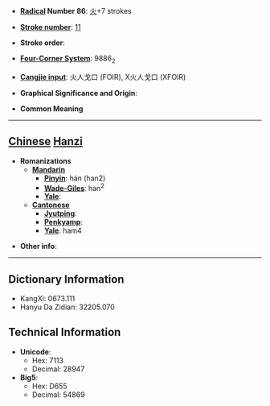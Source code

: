 * '''[[Wiktionary:Chinese radical index| Radical]] Number 86''': [[Wiktionary:Chinese radical index 火|火]]+7 strokes

* '''[[Wiktionary:Chinese total strokes index|Stroke number]]''': [[Wiktionary:Chinese total strokes index 11|11]]

* '''Stroke order''': 

* '''[[Wiktionary:Chinese four corner index|Four-Corner System]]''': 9886<sub>2</sub>

* '''[[Wiktionary:Chinese Cangjie index|Cangjie input]]''': 火人戈口 (FOIR), X火人戈口 (XFOIR)

* '''Graphical Significance and Origin''': 

* '''Common Meaning'''

----

== [[Chinese]] [[Hanzi]] ==

* '''Romanizations'''
** '''[[Mandarin]]'''
*** '''[[Pinyin]]''': hán (han2)
*** '''[[Wade-Giles]]''': han<sup>2</sup>
*** '''[[Yale]]''': 
** '''[[Cantonese]]'''
*** '''[[Jyutping]]''':
*** '''[[Penkyamp]]''': 
*** '''[[Yale]]''': ham4

* '''Other info''': 

----

== Dictionary Information ==

* KangXi: 0673.111
* Hanyu Da Zidian: 32205.070

== Technical Information ==

* '''Unicode''':
** Hex: 7113
** Decimal: 28947
* '''Big5''':
** Hex: D655
** Decimal: 54869